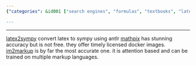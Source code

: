 ```yaml
---
{"categories": &id001 ["search engines", "formulas", "textbooks", "latex2sympy", "Mathpix", "im2markup", "online tools"], "category": "search_engines", "date": "2022-08-27 15:40:04", "description": "This article explores different search engines for finding formulas and textbooks, specifically highlighting latex2sympy, Mathpix, and im2markup.", "tags": *id001, "title": "the formula search engine, latex enabled, textbook search engine"}

---
```


------
[latex2sympy](https://github.com/augustt198/latex2sympy) convert latex to sympy using antlr
[mathpix]() has stunning accuracy but is not free. they offer timely licensed docker images.
[im2markup]() is by far the most accurate one. it is attention based and can be trained on multiple markup languages.
